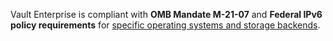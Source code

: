 <Note title="IPv6 compliance">

  Vault Enterprise is compliant with **OMB Mandate M-21-07** and
  **Federal IPv6 policy requirements**
  for [specific operating systems and storage backends](/vault/docs/partner/protocols#ipv6).

</Note>